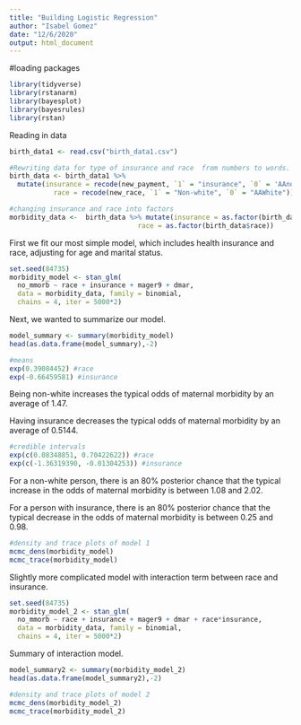 ```yaml
---
title: "Building Logistic Regression"
author: "Isabel Gomez"
date: "12/6/2020"
output: html_document
---
```


#loading packages
```r
library(tidyverse)
library(rstanarm)
library(bayesplot)
library(bayesrules)
library(rstan)
```

Reading in data
```r
birth_data1 <- read.csv("birth_data1.csv")

```


```r
#Rewriting data for type of insurance and race  from numbers to words. 
birth_data <- birth_data1 %>%
  mutate(insurance = recode(new_payment, `1` = "insurance", `0` = 'AAno insurance'), 
           race = recode(new_race, `1` = "Non-white", `0` = "AAWhite"))

#changing insurance and race into factors 
morbidity_data <-  birth_data %>% mutate(insurance = as.factor(birth_data$insurance),
                                race = as.factor(birth_data$race)) 
```



First we fit our most simple model, which includes health insurance and race, adjusting for age and marital status.
```r
set.seed(84735)
morbidity_model <- stan_glm(
  no_mmorb ~ race + insurance + mager9 + dmar, 
  data = morbidity_data, family = binomial,
  chains = 4, iter = 5000*2)
```

Next, we wanted to summarize our model.
```r
model_summary <- summary(morbidity_model)
head(as.data.frame(model_summary),-2)
```

```r
#means
exp(0.39084452) #race
exp(-0.66459581) #insurance
```

Being non-white increases the typical odds of maternal morbidity by an average of 1.47.

Having insurance decreases the typical odds of maternal morbidity by an average of 0.5144.

```r
#credible intervals
exp(c(0.08348851, 0.70422622)) #race
exp(c(-1.36319390, -0.01304253)) #insurance
```

For a non-white person, there is an 80% posterior chance that the typical increase in the odds of maternal morbidity is between 1.08 and 2.02.

For a person with insurance, there is an 80% posterior chance that the typical decrease in the odds of maternal morbidity is between 0.25 and 0.98.

```r
#density and trace plots of model 1
mcmc_dens(morbidity_model)
mcmc_trace(morbidity_model)
```

Slightly more complicated model with interaction term between race and insurance. 
```r
set.seed(84735)
morbidity_model_2 <- stan_glm(
  no_mmorb ~ race + insurance + mager9 + dmar + race*insurance, 
  data = morbidity_data, family = binomial,
  chains = 4, iter = 5000*2)
```

Summary of interaction model. 
```r
model_summary2 <- summary(morbidity_model_2)
head(as.data.frame(model_summary2),-2)
```

```r
#density and trace plots of model 2
mcmc_dens(morbidity_model_2)
mcmc_trace(morbidity_model_2)
```





